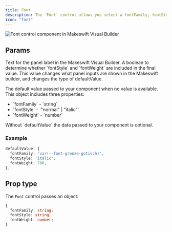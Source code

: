 ```yaml
---
title: Font
description: The `Font` control allows you select a fontFamily, fontStyle, and fontWeight.
icon: "font"
---
```


<Frame type="glass">
  <img
    src="/images/controls/font/header.jpeg"
    alt="Font control component in Makeswift Visual Builder"
  />
</Frame>

## Params

<ParamField query="label" type="string">
  Text for the panel label in the Makeswift Visual Builder.
</ParamField>

<ParamField query="variant" type="boolean" default="true">
  A boolean to determine whether `fontStyle` and `fontWeight` are included in
  the final value. This value changes what panel inputs are shown in the
  Makeswift builder, and changes the type of defaultValue.
</ParamField>

<ParamField query="defaultValue" type="object" default="false">
  <p>The default value passed to your component when no value is available. This
  object includes three properties: </p>

<ul>
  <li>`fontFamily` - `string`</li>
  <li>`fontStyle` - `"normal" | "italic"`</li>
  <li>`fontWeight` - `number`</li>
</ul>
<p>Without `defaultValue` the data passed to your component is optional.</p>

### Example

```ts
defaultValue: {
  fontFamily: 'var(--font-grenze-gotisch)',
  fontStyle: 'italic',
  fontWeight: 700,
},
```

</ParamField>

## Prop type

The `Font` control passes an object:

```ts
{
  fontFamily: string;
  fontStyle: string;
  fontWeight: number;
}
```
